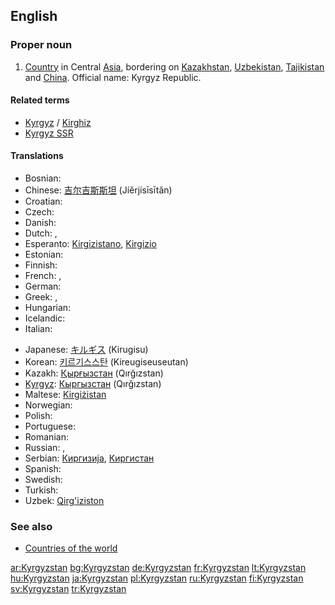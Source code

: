 ==English==
{{wikipedia}}

===Proper noun===
{{en-proper noun}}

# [[Country]] in Central [[Asia]], bordering on [[Kazakhstan]], [[Uzbekistan]], [[Tajikistan]] and [[China]]. Official name: Kyrgyz Republic.

====Related terms====
*[[Kyrgyz]] / [[Kirghiz]]
*[[Kyrgyz SSR]]

====Translations====
{{trans-top|Country in Central Asia}}
* Bosnian: {{t-|bs|Kirgistan|m}}
* Chinese: [[吉尔吉斯斯坦]] (Jíěrjísīsītǎn)
* Croatian: {{t-|hr|Kirgistan|m}}
* Czech: {{t-|cs|Kyrgyzstán|m}}
* Danish: {{t-|da|Kirgisistan}}
* Dutch: {{t-|nl|Kirgizië}}, {{t-|nl|Kirgizstan}}
* Esperanto: [[Kirgizistano]], [[Kirgizio]]
* Estonian: {{t-|et|Kõrgõzstan}}
* Finnish: {{t+|fi|Kirgisia}}
* French: {{t+|fr|Kirghizistan}}, {{t+|fr|Kirghizstan}}
* German: {{t+|de|Kirgisistan}}
* Greek: {{t+|el|Κιργιζία|f|tr=Kirgizía|sc=Grek}}, {{t-|el|Κιργιζιστάν|n|tr=Kirgizistán|sc=Grek}}
* Hungarian: {{t+|hu|Kirgizisztán}}
* Icelandic: {{t+|is|Kirgistan|n}}
* Italian: {{t-|it|Kirghizistan}}
{{trans-mid}}
* Japanese: [[キルギス]] (Kirugisu)
* Korean: [[키르기스스탄]] (Kireugiseuseutan)
* Kazakh: [[Қырғызстан]] (Qırğızstan)
* [[Kyrgyz]]: [[Кыргызстан]] (Qırğızstan)
* Maltese: [[Kirgiżistan]]
* Norwegian: {{t-|no|Kirgisistan}}
* Polish: {{t+|pl|Kirgistan}}
* Portuguese: {{t+|pt|Quirguizistão}}
* Romanian: {{t-|ro|Kirgizstan|n}}
* Russian: {{t+|ru|Киргизстан|m|tr=Kirgizstán|sc=Cyrl}}, {{t+|ru|Киргизия|f|tr=Kirgízija|sc=Cyrl}}
* Serbian: [[Киргизија]], [[Киргистан]]
* Spanish: {{t+|es|Kirguizistán}}
* Swedish: {{t+|sv|Kirgizistan}}
* Turkish: {{t+|tr|Kırgızistan}}
* Uzbek: [[Qirg'iziston]]
{{trans-bottom}}

===See also===
* [[Appendix:Countries of the world|Countries of the world]]

[[ar:Kyrgyzstan]]
[[bg:Kyrgyzstan]]
[[de:Kyrgyzstan]]
[[fr:Kyrgyzstan]]
[[lt:Kyrgyzstan]]
[[hu:Kyrgyzstan]]
[[ja:Kyrgyzstan]]
[[pl:Kyrgyzstan]]
[[ru:Kyrgyzstan]]
[[fi:Kyrgyzstan]]
[[sv:Kyrgyzstan]]
[[tr:Kyrgyzstan]]